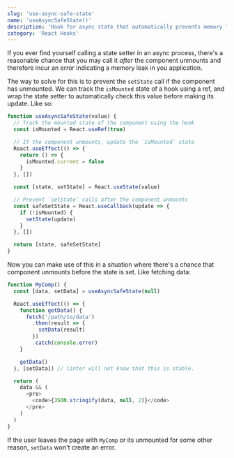 ```yaml
---
slug: 'use-async-safe-state'
name: 'useAsyncSafeState()'
description: 'Hook for async state that automatically prevents memory leaks'
category: 'React Hooks'
---
```


If you ever find yourself calling a state setter in an async process, there's a reasonable chance that you may call it _after_ the component unmounts and therefore incur an error indicating a memory leak in you application.

The way to solve for this is to prevent the `setState` call if the component has unmounted. We can track the `isMounted` state of a hook using a ref, and wrap the state setter to automatically check this value before making its update. Like so:

```javascript
function useAsyncSafeState(value) {
  // Track the mounted state of the component using the hook
  const isMounted = React.useRef(true)

  // If the component unmounts, update the `isMounted` state
  React.useEffect(() => {
    return () => {
      isMounted.current = false
    }
  }, [])

  const [state, setState] = React.useState(value)

  // Prevent `setState` calls after the component unmounts
  const safeSetState = React.useCallback(update => {
    if (!isMounted) {
      setState(update)
    }
  }, [])

  return [state, safeSetState]
}
```

Now you can make use of this in a situation where there's a chance that component unmounts before the state is set. Like fetching data:

```javascript
function MyComp() {
  const [data, setData] = useAsyncSafeState(null)

  React.useEffect(() => {
    function getData() {
      fetch('/path/to/data')
        .then(result => {
          setData(result)
        })
        .catch(console.error)
    }

    getData()
  }, [setData]) // linter will not know that this is stable.

  return (
    data && (
      <pre>
        <code>{JSON.stringify(data, null, 2)}</code>
      </pre>
    )
  )
}
```

If the user leaves the page with `MyComp` or its unmounted for some other reason, `setData` won't create an error.
